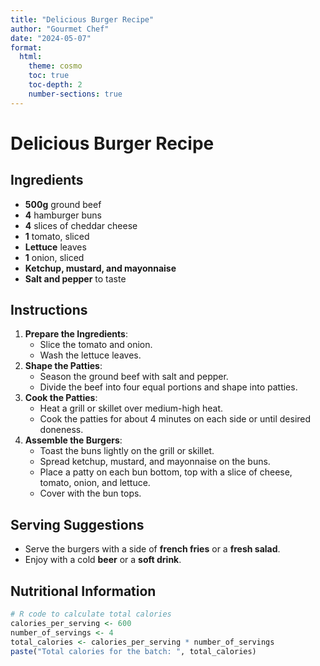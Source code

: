 ```yaml
---
title: "Delicious Burger Recipe"
author: "Gourmet Chef"
date: "2024-05-07"
format:
  html:
    theme: cosmo
    toc: true
    toc-depth: 2
    number-sections: true
---
```


# Delicious Burger Recipe

## Ingredients

- **500g** ground beef
- **4** hamburger buns
- **4** slices of cheddar cheese
- **1** tomato, sliced
- **Lettuce** leaves
- **1** onion, sliced
- **Ketchup, mustard, and mayonnaise**
- **Salt and pepper** to taste

## Instructions

1. **Prepare the Ingredients**:
   - Slice the tomato and onion.
   - Wash the lettuce leaves.

2. **Shape the Patties**:
   - Season the ground beef with salt and pepper.
   - Divide the beef into four equal portions and shape into patties.

3. **Cook the Patties**:
   - Heat a grill or skillet over medium-high heat.
   - Cook the patties for about 4 minutes on each side or until desired doneness.

4. **Assemble the Burgers**:
   - Toast the buns lightly on the grill or skillet.
   - Spread ketchup, mustard, and mayonnaise on the buns.
   - Place a patty on each bun bottom, top with a slice of cheese, tomato, onion, and lettuce.
   - Cover with the bun tops.

## Serving Suggestions

- Serve the burgers with a side of **french fries** or a **fresh salad**.
- Enjoy with a cold **beer** or a **soft drink**.

## Nutritional Information

```r
# R code to calculate total calories
calories_per_serving <- 600
number_of_servings <- 4
total_calories <- calories_per_serving * number_of_servings
paste("Total calories for the batch: ", total_calories)
```
